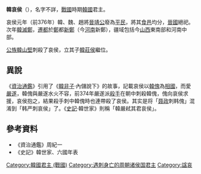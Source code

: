{{Emperorcn box|圖像=
|名称=韓哀侯
|姓名=不明
|謚号=哀侯
|陵墓=不明
|政權=[[韓國_(戰國)|韓國]]
|逝世日期=前374年
|在位=前376年—前374年
|年号=無
}}

'''韓哀侯'''（{{bd|？||前374年||H}}），名字不詳，[[戰國_(中國)|戰國]]時期[[韓國_(戰國)|韓國]]君主。

哀侯元年（前376年）韓、魏、趙將[[晉靖公|晉靖公]]廢為[[平民|平民]]，將其[[食邑|食邑]]均分，[[晉國|晉國]]絕祀。次年[[韓滅鄭之戰|韓滅鄭]]，[[遷都|遷都]]於[[鄭國|鄭]]都[[新鄭|新鄭]]（今[[河南|河南]]新鄭），疆域包括今[[山西|山西]]東南部和河南中部。

[[公族|公族]][[韓山堅|韓山堅]]刺殺了哀侯，立其子[[韓莊侯|韓莊侯]]繼位。

==異說==
《[[資治通鑑|資治通鑑]]》引用了《[[韓非子|韓非子]]·內儲說下》的故事，記載哀侯以[[韓傀|韓傀]]為[[相國|相國]]，而愛[[嚴遂|嚴遂]]，韓傀與嚴遂水火不容，前374年嚴遂派[[殺手|殺手]]在朝中刺殺韓傀，傀向哀侯求援，哀侯抱之，結果殺手刺中韓傀時也連帶殺了哀侯。其实是将「[[聂政|聂政]]刺韩傀」混淆到「韩严刺哀侯」了。《[[史記|史記]]·韓世家》則稱「韓嚴弒其君哀侯」。

==參考資料==
*《資治通鑑》周紀一
*《史記》韓世家、六國年表

{{中国皇帝|父[[韓文侯|韓文侯]]|子[[韓莊侯|韓莊侯]]|[[韩国_(战国)|韓国君主]]|前376年—前374年}}

{{韩国君主}}

[[Category:韓國君主_(戰國)|Category:韓國君主 (戰國)]]
[[Category:遇刺身亡的周朝诸侯国君主|Category:遇刺身亡的周朝诸侯国君主]]
[[Category:諡哀|Category:諡哀]]